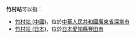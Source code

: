 '''竹村站'''可以指：
*[[竹村站_(中國)|竹村站 (中國)]]，位於[[中華人民共和國|中華人民共和國]][[廣東省|廣東省]][[深圳市|深圳市]]
*[[竹村站_(日本)|竹村站 (日本)]]，位於[[日本|日本]][[愛知縣|愛知縣]][[豐田市|豐田市]]
{{disambig|Z|cat=三字車站名消歧義}}
